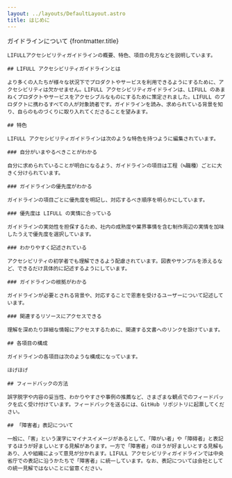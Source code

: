 ```yaml
---
layout: ../layouts/DefaultLayout.astro
title: はじめに
---
```



<PageTitle>
	<span slot="sub">ガイドラインについて</span>
	{frontmatter.title}
</PageTitle>

<Prose>

	LIFULLアクセシビリティガイドラインの概要、特色、項目の見方などを説明しています。

	## LIFULL アクセシビリティガイドラインとは

	より多くの人たちが様々な状況下でプロダクトやサービスを利用できるようにするために、アクセシビリティは欠かせません。LIFULL アクセシビリティガイドラインは、LIFULL のあまねくプロダクトやサービスをアクセシブルなものにするために策定されました。LIFULL のプロダクトに携わるすべての人が対象読者です。ガイドラインを読み、求められている背景を知り、自らのものづくりに取り入れてくださることを望みます。

	## 特色

	LIFULL アクセシビリティガイドラインは次のような特色を持つように編集されています。

	### 自分がいまやるべきことがわかる

	自分に求められていることが明白になるよう、ガイドラインの項目は工程（≒職種）ごとに大きく分けられています。

	### ガイドラインの優先度がわかる

	ガイドラインの項目ごとに優先度を明記し、対応するべき順序を明らかにしています。

	### 優先度は LIFULL の実情に合っている

	ガイドラインの実効性を担保するため、社内の成熟度や業界事情を含む制作周辺の実情を加味したうえで優先度を選択しています。

	### わかりやすく記述されている

	アクセシビリティの初学者でも理解できるよう配慮されています。図表やサンプルを添えるなど、できるだけ具体的に記述するようにしています。

	### ガイドラインの根拠がわかる

	ガイドラインが必要とされる背景や、対応することで恩恵を受けるユーザーについて記述しています。

	### 関連するリソースにアクセスできる

	理解を深めたり詳細な情報にアクセスするために、関連する文書へのリンクを設けています。

	## 各項目の構成

	ガイドラインの各項目は次のような構成になっています。

	ほげほげ

	## フィードバックの方法

	誤字脱字や内容の妥当性、わかりやすさや事例の推薦など、さまざまな観点でのフィードバックを広く受け付けています。フィードバックを送るには、GitHub リポジトリに起票してください。

	## 「障害者」表記について

	一般に、「害」という漢字にマイナスイメージがあるとして、「障がい者」や「障碍者」と表記するほうが好ましいとする見解があります。一方で「障害者」のほうが好ましいとする見解もあり、人や組織によって意見が分かれます。LIFULL アクセシビリティガイドラインでは中央省庁での表記に沿うかたちで「障害者」に統一しています。なお、表記については会社としての統一見解ではないことに留意ください。

</Prose>
